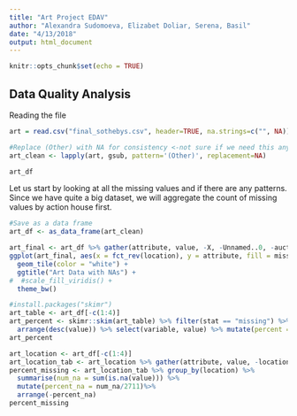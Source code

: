 ```yaml
---
title: "Art Project EDAV"
author: "Alexandra Sudomoeva, Elizabet Doliar, Serena, Basil"
date: "4/13/2018"
output: html_document
---
```


```r
knitr::opts_chunk$set(echo = TRUE)
```

## Data Quality Analysis

 Reading the file 
 
```r
art = read.csv("final_sothebys.csv", header=TRUE, na.strings=c("", NA))

#Replace (Other) with NA for consistency <-not sure if we need this any longer
art_clean <- lapply(art, gsub, pattern='(Other)', replacement=NA)
```

```r
art_df
```
Let us start by looking at all the missing values and if there are any patterns. 
Since we have quite a big dataset, we will aggregate the count of missing values by action house first.

```r
#Save as a data frame
art_df <- as_data_frame(art_clean)

art_final <- art_df %>% gather(attribute, value, -X, -Unnamed..0, -auction_id, -location) %>% mutate(missing = ifelse(is.na(value), "yes", "no"))
ggplot(art_final, aes(x = fct_rev(location), y = attribute, fill = missing)) +
  geom_tile(color = "white") + 
  ggtitle("Art Data with NAs") +
#  #scale_fill_viridis() +
  theme_bw()
```

```r
#install.packages("skimr")
art_table <- art_df[-c(1:4)]
art_percent <- skimr::skim(art_table) %>% filter(stat == "missing") %>% 
  arrange(desc(value)) %>% select(variable, value) %>% mutate(percent = value/nrow(art_table))
art_percent
```
```r
art_location <- art_df[-c(1:4)]
art_location_tab <- art_location %>% gather(attribute, value, -location)
percent_missing <- art_location_tab %>% group_by(location) %>% 
  summarise(num_na = sum(is.na(value))) %>% 
  mutate(percent_na = num_na/2711)%>% 
  arrange(-percent_na)
percent_missing
```